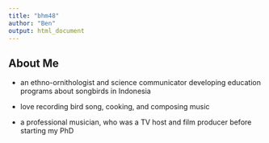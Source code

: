 ```yaml
---
title: "bhm48"
author: "Ben"
output: html_document
---
```


## About Me
- an ethno-ornithologist and science communicator developing education programs about songbirds in Indonesia

- love recording bird song, cooking, and composing music

- a professional musician, who was a TV host and film producer before starting my PhD